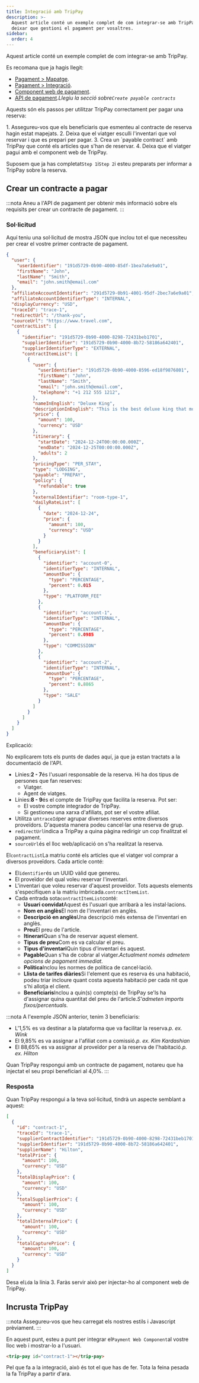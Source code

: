 ```yaml
---
title: Integració amb TripPay
description: >-
  Aquest article conté un exemple complet de com integrar-se amb TripPay i
  deixar que gestioni el pagament per vosaltres.
sidebar:
  order: 4
---
```


Aquest article conté un exemple complet de com integrar-se amb TripPay.

Es recomana que ja hagis llegit:

* [Pagament > Mapatge](/payment/mapping).
* [Pagament > Integració](/payment/integration).
* [Component web de pagament](/developers/web-components/#payment).
* [API de pagament](/developers/apis/#payment-api).*Llegiu la secció sobre`Create payable contracts`*

Aquests són els passos per utilitzar TripPay correctament per pagar una reserva:

<Steps>
  1. Assegureu-vos que els beneficiaris que esmenteu al contracte de reserva hagin estat mapejats.
  2. Deixa que el viatger esculli l'inventari que vol reservar i que es prepari per pagar.
  3. Crea un `payable contract` amb TripPay que conté els articles que s'han de reservar.
  4. Deixa que el viatger pagui amb el component web de TripPay.
</Steps>


Suposem que ja has completat`Step 1`i`Step 2`i esteu preparats per informar a TripPay sobre la reserva.

## Crear un contracte a pagar

:::nota
Aneu a l'API de pagament per obtenir més informació sobre els requisits per crear un contracte de pagament.
:::

### Sol·licitud

Aquí teniu una sol·licitud de mostra JSON que inclou tot el que necessiteu per crear el vostre primer contracte de pagament.

```json {3-6, 8-9}
{
  "user": {
    "userIdentifier": "191d5729-0b90-4000-85df-1bea7a6e9a01",
    "firstName": "John",
    "lastName": "Smith",
    "email": "john.smith@email.com"
  },
  "affiliateAccountIdentifier": "291d5729-0b91-4001-95df-2bec7a6e9a01",
  "affiliateAccountIdentifierType": "INTERNAL",
  "displayCurrency": "USD",
  "traceId": "trace-1",
  "redirectUrl": "/thank-you",
  "sourceUrl": "https://www.travel.com",
  "contractList": [
    {
      "identifier": "191d5729-0b90-4000-8298-72431beb1701",
      "supplierIdentifier": "191d5729-0b90-4000-8b72-58186a642401",
      "supplierIdentifierType": "EXTERNAL",
      "contractItemList": [
        {
          "user": {
            "userIdentifier": "191d5729-0b90-4000-8596-ed18f9876801",
            "firstName": "John",
            "lastName": "Smith",
            "email": "john.smith@email.com",
            "telephone": "+1 212 555 1212",
          },
          "nameInEnglish": "Deluxe King",
          "descriptionInEnglish": "This is the best deluxe king that money can buy.",
          "price": {
            "amount": 100,
            "currency": "USD"
          },
          "itinerary": {
            "startDate": "2024-12-24T00:00:00.000Z",
            "endDate": "2024-12-25T00:00:00.000Z",
            "adults": 2
          },
          "pricingType": "PER_STAY",
          "type": "LODGING",
          "payable": "PREPAY",
          "policy": {
            "refundable": true
          },
          "externalIdentifier": "room-type-1",
          "dailyRateList": [
            {
              "date": "2024-12-24",
              "price": {
                "amount": 100,
                "currency": "USD"
              }
            }
          ],
          "beneficiaryList": [
            {
              "identifier": "account-0",
              "identifierType": "INTERNAL",
              "amountDue": {
                "type": "PERCENTAGE",
                "percent": 0.015
              },
              "type": "PLATFORM_FEE"
            },
            {
              "identifier": "account-1",
              "identifierType": "INTERNAL",
              "amountDue": {
                "type": "PERCENTAGE",
                "percent": 0.0985
              },
              "type": "COMMISSION"
            },
            {
              "identifier": "account-2",
              "identifierType": "INTERNAL",
              "amountDue": {
                "type": "PERCENTAGE",
                "percent": 0.8865
              },
              "type": "SALE"
            }
          ]
        }
      ]
    }
  ]
}
```

Explicació:

No explicarem tots els punts de dades aquí, ja que ja estan tractats a la documentació de l'API.

* Línies:**2 - 7**és l'usuari responsable de la reserva. Hi ha dos tipus de persones que fan reserves:
  * Viatger.
  * Agent de viatges.
* Línies:**8 - 9**és el compte de TripPay que facilita la reserva. Pot ser:
  * El vostre compte integrador de TripPay.
  * Si gestioneu una xarxa d'afiliats, pot ser el vostre afiliat.
* Utilitza un`traceId`per agrupar diverses reserves entre diversos proveïdors. D'aquesta manera podeu cancel·lar una reserva de grup.
* `redirectUrl`indica a TripPay a quina pàgina redirigir un cop finalitzat el pagament.
* `sourceUrl`és el lloc web/aplicació on s'ha realitzat la reserva.

El`contractList`La matriu conté els articles que el viatger vol comprar a diversos proveïdors. Cada article conté:

* El`identifier`és un UUID vàlid que genereu.
* El proveïdor del qual voleu reservar l'inventari.
* L'inventari que voleu reservar d'aquest proveïdor. Tots aquests elements s'especifiquen a la matriu imbricada.`contractItemList`.
* Cada entrada sota`contractItemList`conté:
  * **Usuari convidat**Aquest és l'usuari que arribarà a les instal·lacions.
  * **Nom en anglès**El nom de l'inventari en anglès.
  * **Descripció en anglès**Una descripció més extensa de l'inventari en anglès.
  * **Preu**El preu de l'article.
  * **Itinerari**Quan s'ha de reservar aquest element.
  * **Tipus de preu**Com es va calcular el preu.
  * **Tipus d'inventari**Quin tipus d'inventari és aquest.
  * **Pagable**Quan s'ha de cobrar al viatger.*Actualment només admetem opcions de pagament immediat.*
  * **Política**Inclou les normes de política de cancel·lació.
  * **Llista de tarifes diàries**Si l'element que es reserva és una habitació, podeu triar incloure quant costa aquesta habitació per cada nit que s'hi allotja el client.
  * **Beneficiaris**Inclou a quin(s) compte(s) de TripPay se'ls ha d'assignar quina quantitat del preu de l'article.*S'admeten imports fixos/percentuals.*

:::nota
A l'exemple JSON anterior, tenim 3 beneficiaris:

* L'1,5% es va destinar a la plataforma que va facilitar la reserva.*p. ex. Wink*
* El 9,85% es va assignar a l'afiliat com a comissió.*p. ex. Kim Kardashian*
* El 88,65% es va assignar al proveïdor per a la reserva de l'habitació.*p. ex. Hilton*

Quan TripPay respongui amb un contracte de pagament, notareu que ha injectat el seu propi beneficiari al 4,0%.
:::

### Resposta

Quan TripPay respongui a la teva sol·licitud, tindrà un aspecte semblant a aquest:

```json {3}
[
  {
    "id": "contract-1",
    "traceId": "trace-1",
    "supplierContractIdentifier": "191d5729-0b90-4000-8298-72431beb1701",
    "supplierIdentifier": "191d5729-0b90-4000-8b72-58186a642401",
    "supplierName": "Hilton",
    "totalPrice": {
      "amount": 100,
      "currency": "USD"
    },
    "totalDisplayPrice": {
      "amount": 100,
      "currency": "USD"
    },
    "totalSupplierPrice": {
      "amount": 100,
      "currency": "USD"
    },
    "totalInternalPrice": {
      "amount": 100,
      "currency": "USD"
    },
    "totalCapturePrice": {
      "amount": 100,
      "currency": "USD"
    }
  }
]
```

Desa el`id`a la línia 3. Faràs servir això per injectar-ho al component web de TripPay.

## Incrusta TripPay

:::nota
Assegureu-vos que heu carregat els nostres estils i Javascript prèviament.
:::

En aquest punt, esteu a punt per integrar el`Payment Web Component`al vostre lloc web i mostrar-lo a l'usuari.

```html
<trip-pay id="contract-1"></trip-pay>
```

Pel que fa a la integració, això és tot el que has de fer. Tota la feina pesada la fa TripPay a partir d'ara.

